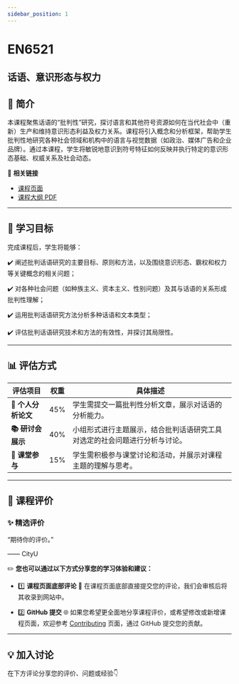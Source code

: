 ```yaml
---
sidebar_position: 1
---
```


# EN6521
## 话语、意识形态与权力

## **📘 简介**
本课程聚焦话语的“批判性”研究，探讨语言和其他符号资源如何在当代社会中（重新）生产和维持意识形态利益及权力关系。课程将引入概念和分析框架，帮助学生批判性地研究各种社会领域和机构中的语言与视觉数据（如政治、媒体广告和企业品牌）。通过本课程，学生将敏锐地意识到符号特征如何反映并执行特定的意识形态基础、权威关系及社会动态。

🔗 **相关链接**
- [课程页面](https://www.cityu.edu.hk/catalogue/pg/202425/course/EN6521.htm)
- [课程大纲 PDF](https://www.cityu.edu.hk/catalogue/pg/202425/course/EN6521.pdf)

---

## **🎯 学习目标**

完成课程后，学生将能够：

✔️ 阐述批判话语研究的主要目标、原则和方法，以及围绕意识形态、霸权和权力等关键概念的相关问题；

✔️ 对各种社会问题（如种族主义、资本主义、性别问题）及其与话语的关系形成批判性理解；

✔️ 运用批判话语研究方法分析多种话语和文本类型；

✔️ 评估批判话语研究技术和方法的有效性，并探讨其局限性。

---

## **📊 评估方式**

| **评估项目**            | **权重** | **具体描述**                                                                                     |
|------------------------|---------|-----------------------------------------------------------------------------------------------|
| **📝 个人分析论文**      | 45%     | 学生需提交一篇批判性分析文章，展示对话语的分析能力。                                                  |
| **📚 研讨会展示**        | 40%     | 小组形式进行主题展示，结合批判话语研究工具对选定的社会问题进行分析与讨论。                                       |
| **💬 课堂参与**          | 15%     | 学生需积极参与课堂讨论和活动，并展示对课程主题的理解与思考。                                                |

---

## **💬 课程评价**

### ✨ **精选评价**
<div className={commentStyles.commentBox}>
    <p className={commentStyles.commentText}>
        “期待你的评价。”
    </p>
    <p className={commentStyles.commentAuthor}>—— CityU</p>
</div>

✏️ **您也可以通过以下方式分享您的学习体验和建议：**

- 1️⃣ **课程页面底部评论**
💬 在课程页面底部直接提交您的评论，我们会审核后将其收录到网站中。

- 2️⃣ **GitHub 提交**
🌐 如果您希望更全面地分享课程评价，或希望修改或新增课程页面，欢迎参考 [Contributing](https://penjc.github.io/CityU/contributing) 页面，通过 GitHub 提交您的贡献。

---

## **💡 加入讨论**

在下方评论分享您的评价、问题或经验👇
<Utterances />
